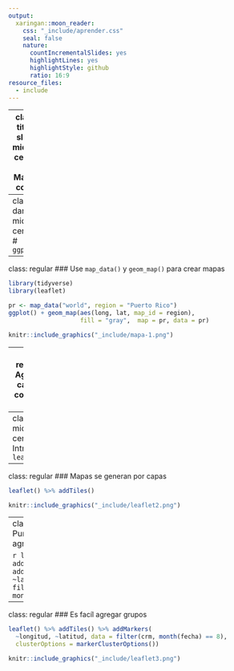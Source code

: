 ```yaml
---
output:
  xaringan::moon_reader:
    css: "_include/aprender.css"
    seal: false
    nature:
      countIncrementalSlides: yes
      highlightLines: yes
      highlightStyle: github
      ratio: 16:9
resource_files:
  - include
---
```

---
class: title-slide, middle, center
# Mapas con R

---
class: dark, middle, center
# `ggplot2`

---
class: regular
### Use `map_data()` y `geom_map()` para crear mapas 

```r
library(tidyverse)
library(leaflet)
```
```r
pr <- map_data("world", region = "Puerto Rico")
ggplot() + geom_map(aes(long, lat, map_id = region), 
                    fill = "gray",  map = pr, data = pr) 
```
```r
knitr::include_graphics("_include/mapa-1.png")
```
---
class: regular
### Agrege más capas para completar el mapa

```r
ggplot() + geom_map(aes(long, lat, map_id = region), 
                    fill = "gray",  map = pr, data = pr) +
  geom_point(aes(longitud, latitud), size = 0.4, data = crm)
```
```r
knitr::include_graphics("_include/mapa-2.png")
```

---
class: dark, middle, center
# Introduciendo `leaflet`

---
class: regular
### Mapas se generan por capas

```r
leaflet() %>% addTiles() 
```
```r
knitr::include_graphics("_include/leaflet2.png")
```

---
class: regular
### Puntos de interes se agregan en otra capa

```r
leaflet() %>% addTiles() %>%
  addMarkers(~longitud, ~latitud, 
             data = filter(crm, month(fecha) == 8))
```
```r
knitr::include_graphics("_include/leaflet1.png")
```

---
class: regular
### Es facíl agregar grupos

```r
leaflet() %>% addTiles() %>% addMarkers(
  ~longitud, ~latitud, data = filter(crm, month(fecha) == 8), 
  clusterOptions = markerClusterOptions())
```
```r
knitr::include_graphics("_include/leaflet3.png")
```

